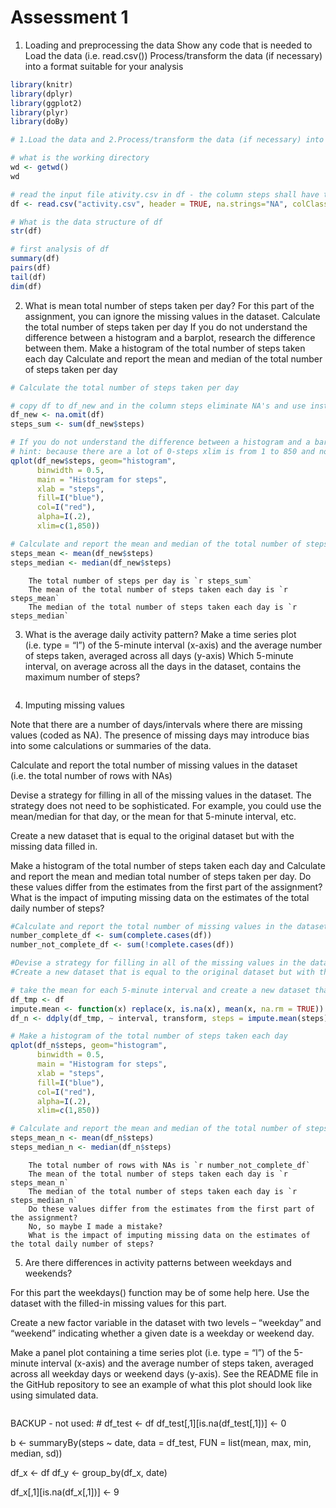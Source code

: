 Assessment 1
=========================

1. Loading and preprocessing the data
Show any code that is needed to
Load the data (i.e. read.csv())
Process/transform the data (if necessary) into a format suitable for your analysis
```r
library(knitr)
library(dplyr)
library(ggplot2)
library(plyr)
library(doBy)

# 1.Load the data and 2.Process/transform the data (if necessary) into a format suitable for your analysis

# what is the working directory
wd <- getwd()
wd

# read the input file ativity.csv in df - the column steps shall have the format integer
df <- read.csv("activity.csv", header = TRUE, na.strings="NA", colClasses =c("integer", "Date", "integer"), sep=",")

# What is the data structure of df
str(df)

# first analysis of df
summary(df)
pairs(df)
tail(df)
dim(df)
```

2. What is mean total number of steps taken per day?
For this part of the assignment, you can ignore the missing values in the dataset.
Calculate the total number of steps taken per day
If you do not understand the difference between a histogram and a barplot, research the difference between them. Make a histogram of the total number of steps taken each day
Calculate and report the mean and median of the total number of steps taken per day

```r
# Calculate the total number of steps taken per day

# copy df to df_new and in the column steps eliminate NA's and use instead 0
df_new <- na.omit(df)
steps_sum <- sum(df_new$steps)

# If you do not understand the difference between a histogram and a barplot, research the difference between them. Make a histogram of the total number of steps taken each day
# hint: because there are a lot of 0-steps xlim is from 1 to 850 and not from 0 to 850!!!
qplot(df_new$steps, geom="histogram",
      binwidth = 0.5,  
      main = "Histogram for steps", 
      xlab = "steps",  
      fill=I("blue"), 
      col=I("red"), 
      alpha=I(.2),
      xlim=c(1,850))

# Calculate and report the mean and median of the total number of steps taken per day
steps_mean <- mean(df_new$steps)
steps_median <- median(df_new$steps)
```

        The total number of steps per day is `r steps_sum`
        The mean of the total number of steps taken each day is `r steps_mean`
        The median of the total number of steps taken each day is `r steps_median`


3. What is the average daily activity pattern?
Make a time series plot (i.e. type = "l") of the 5-minute interval (x-axis) and the average number of steps taken, averaged across all days (y-axis)
Which 5-minute interval, on average across all the days in the dataset, contains the maximum number of steps?

```r

```

4. Imputing missing values

Note that there are a number of days/intervals where there are missing values (coded as NA). The presence of missing days may introduce bias into some calculations or summaries of the data.

Calculate and report the total number of missing values in the dataset (i.e. the total number of rows with NAs)

Devise a strategy for filling in all of the missing values in the dataset. The strategy does not need to be sophisticated. For example, you could use the mean/median for that day, or the mean for that 5-minute interval, etc.

Create a new dataset that is equal to the original dataset but with the missing data filled in.

Make a histogram of the total number of steps taken each day and Calculate and report the mean and median total number of steps taken per day. Do these values differ from the estimates from the first part of the assignment? What is the impact of imputing missing data on the estimates of the total daily number of steps?
```r
#Calculate and report the total number of missing values in the dataset (i.e. the total number of rows with NAs)
number_complete_df <- sum(complete.cases(df))
number_not_complete_df <- sum(!complete.cases(df))

#Devise a strategy for filling in all of the missing values in the dataset. The strategy does not need to be sophisticated. For example, you could use the mean/median for that day, or the mean for that 5-minute interval, etc.
#Create a new dataset that is equal to the original dataset but with the missing data filled in.

# take the mean for each 5-minute interval and create a new dataset that is equal to the original dataset but with the missing data filled in
df_tmp <- df
impute.mean <- function(x) replace(x, is.na(x), mean(x, na.rm = TRUE))
df_n <- ddply(df_tmp, ~ interval, transform, steps = impute.mean(steps))

# Make a histogram of the total number of steps taken each day
qplot(df_n$steps, geom="histogram",
      binwidth = 0.5,  
      main = "Histogram for steps", 
      xlab = "steps",  
      fill=I("blue"), 
      col=I("red"), 
      alpha=I(.2),
      xlim=c(1,850))

# Calculate and report the mean and median of the total number of steps taken per day
steps_mean_n <- mean(df_n$steps)
steps_median_n <- median(df_n$steps)
```

        The total number of rows with NAs is `r number_not_complete_df`
        The mean of the total number of steps taken each day is `r steps_mean_n`
        The median of the total number of steps taken each day is `r steps_median_n`
        Do these values differ from the estimates from the first part of the assignment? 
        No, so maybe I made a mistake?
        What is the impact of imputing missing data on the estimates of the total daily number of steps?


5. Are there differences in activity patterns between weekdays and weekends?

For this part the weekdays() function may be of some help here. Use the dataset with the filled-in missing values for this part.

Create a new factor variable in the dataset with two levels – “weekday” and “weekend” indicating whether a given date is a weekday or weekend day.

Make a panel plot containing a time series plot (i.e. type = "l") of the 5-minute interval (x-axis) and the average number of steps taken, averaged across all weekday days or weekend days (y-axis). See the README file in the GitHub repository to see an example of what this plot should look like using simulated data.
```r

```


BACKUP - not used:
#
df_test <- df
df_test[,1][is.na(df_test[,1])] <- 0

b <- summaryBy(steps ~ date, data = df_test, 
          FUN = list(mean, max, min, median, sd))

df_x <- df
df_y <- group_by(df_x, date)

df_x[,1][is.na(df_x[,1])] <- 9